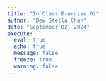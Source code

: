 ```yaml
---
title: "In Class Exercise 02"
author: "Dew Stella Chan"
date: "September 02, 2024"
execute: 
  eval: true
  echo: true
  message: false
  freeze: true
  warning: false
---
```

